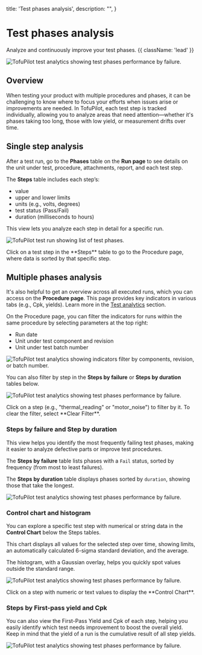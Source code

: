   title: 'Test phases analysis',
  description:
    "",
}


# Test phases analysis
Analyze and continuously improve your test phases. {{ className: 'lead' }}

<Image
  src="/steps-analysis.png"
  alt="TofuPilot test analytics showing test phases performance by failure."
/>

## Overview
When testing your product with multiple procedures and phases, it can be challenging to know where to focus your efforts when issues arise or improvements are needed. In TofuPilot, each test step is tracked individually, allowing you to analyze areas that need attention—whether it's phases taking too long, those with low yield, or measurement drifts over time.

## Single step analysis
After a test run, go to the **Phases** table on the **Run page** to see details on the unit under test, procedure, attachments, report, and each test step.

The **Steps** table includes each step’s:
- value
- upper and lower limits
- units (e.g., volts, degrees)
- test status (Pass/Fail)
- duration (milliseconds to hours)

This view lets you analyze each step in detail for a specific run.

<Image
  src="/steps-analysis-page-run.png"
  alt="TofuPilot test run showing list of test phases."
/>

<Note>
  Click on a test step in the **Steps** table to go to the Procedure page, where data is sorted by that specific step.
</Note>

## Multiple phases analysis
It's also helpful to get an overview across all executed runs, which you can access on the **Procedure page**. This page provides key indicators in various tabs (e.g., Cpk, yields). Learn more in the [Test analytics](/analytics) section.

On the Procedure page, you can filter the indicators for runs within the same procedure by selecting parameters at the top right:

- Run date
- Unit under test component and revision
- Unit under test batch number


<Image
  src="/steps-analysis-page-procedure1.png"
  alt="TofuPilot test analytics showing indicators filter by components, revision, or batch number."
/>

You can also filter by step in the **Steps by failure** or **Steps by duration** tables below.


<Image
  src="/steps-analysis-page-procedure2.png"
  alt="TofuPilot test analytics showing test phases performance by failure."
/>

<Note>
  Click on a step (e.g., "thermal_reading" or "motor_noise") to filter by it. To clear the filter, select **Clear Filter**.
</Note>


### Steps by failure and Step by duration
This view helps you identify the most frequently failing test phases, making it easier to analyze defective parts or improve test procedures.

The **Steps by failure** table lists phases with a `Fail` status, sorted by frequency (from most to least failures).

The **Steps by duration** table displays phases sorted by `duration`, showing those that take the longest.

<Image
  src="/steps-analysis-page-procedure3.png"
  alt="TofuPilot test analytics showing test phases performance by failure."
/>


### Control chart and histogram
You can explore a specific test step with numerical or string data in the **Control Chart** below the Steps tables.

This chart displays all values for the selected step over time, showing limits, an automatically calculated 6-sigma standard deviation, and the average.

The histogram, with a Gaussian overlay, helps you quickly spot values outside the standard range.

<Image
  src="/steps-analysis-page-procedure4.png"
  alt="TofuPilot test analytics showing test phases performance by failure."
/>

<Note>
  Click on a step with numeric or text values to display the **Control Chart**.
</Note>

### Steps by First-pass yield and Cpk

You can also view the First-Pass Yield and Cpk of each step, helping you easily identify which test needs improvement to boost the overall yield. Keep in mind that the yield of a run is the cumulative result of all step yields.

<Image
  src="/steps-analysis-page-procedure5.png"
  alt="TofuPilot test analytics showing test phases performance by failure."
/>
